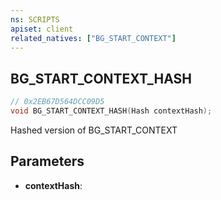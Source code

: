 ```yaml
---
ns: SCRIPTS
apiset: client
related_natives: ["BG_START_CONTEXT"]
---
```

## BG_START_CONTEXT_HASH

```c
// 0x2EB67D564DCC09D5
void BG_START_CONTEXT_HASH(Hash contextHash);
```

Hashed version of BG_START_CONTEXT

## Parameters
* **contextHash**: